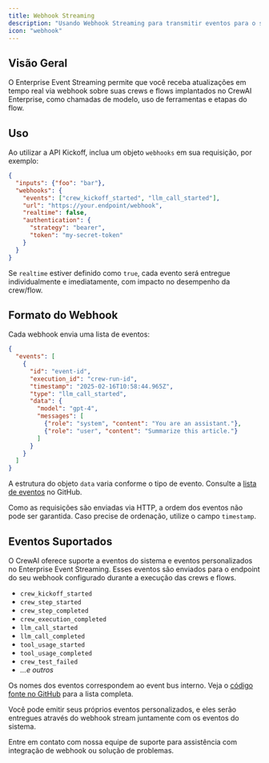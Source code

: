 ```yaml
---
title: Webhook Streaming
description: "Usando Webhook Streaming para transmitir eventos para o seu webhook"
icon: "webhook"
---
```


## Visão Geral

O Enterprise Event Streaming permite que você receba atualizações em tempo real via webhook sobre suas crews e flows implantados no CrewAI Enterprise, como chamadas de modelo, uso de ferramentas e etapas do flow.

## Uso

Ao utilizar a API Kickoff, inclua um objeto `webhooks` em sua requisição, por exemplo:

```json
{
  "inputs": {"foo": "bar"},
  "webhooks": {
    "events": ["crew_kickoff_started", "llm_call_started"],
    "url": "https://your.endpoint/webhook",
    "realtime": false,
    "authentication": {
      "strategy": "bearer",
      "token": "my-secret-token"
    }
  }
}
```

Se `realtime` estiver definido como `true`, cada evento será entregue individualmente e imediatamente, com impacto no desempenho da crew/flow.

## Formato do Webhook

Cada webhook envia uma lista de eventos:

```json
{
  "events": [
    {
      "id": "event-id",
      "execution_id": "crew-run-id",
      "timestamp": "2025-02-16T10:58:44.965Z",
      "type": "llm_call_started",
      "data": {
        "model": "gpt-4",
        "messages": [
          {"role": "system", "content": "You are an assistant."},
          {"role": "user", "content": "Summarize this article."}
        ]
      }
    }
  ]
}
```

A estrutura do objeto `data` varia conforme o tipo de evento. Consulte a [lista de eventos](https://github.com/crewAIInc/crewAI/tree/main/src/crewai/utilities/events) no GitHub.

Como as requisições são enviadas via HTTP, a ordem dos eventos não pode ser garantida. Caso precise de ordenação, utilize o campo `timestamp`.

## Eventos Suportados

O CrewAI oferece suporte a eventos do sistema e eventos personalizados no Enterprise Event Streaming. Esses eventos são enviados para o endpoint do seu webhook configurado durante a execução das crews e flows.

- `crew_kickoff_started`
- `crew_step_started`
- `crew_step_completed`
- `crew_execution_completed`
- `llm_call_started`
- `llm_call_completed`
- `tool_usage_started`
- `tool_usage_completed`
- `crew_test_failed`
- *...e outros*

Os nomes dos eventos correspondem ao event bus interno. Veja o [código fonte no GitHub](https://github.com/crewAIInc/crewAI/tree/main/src/crewai/utilities/events) para a lista completa.

Você pode emitir seus próprios eventos personalizados, e eles serão entregues através do webhook stream juntamente com os eventos do sistema.

<Card title="Precisa de Ajuda?" icon="headset" href="mailto:support@crewai.com">
  Entre em contato com nossa equipe de suporte para assistência com integração de webhook ou solução de problemas.
</Card>